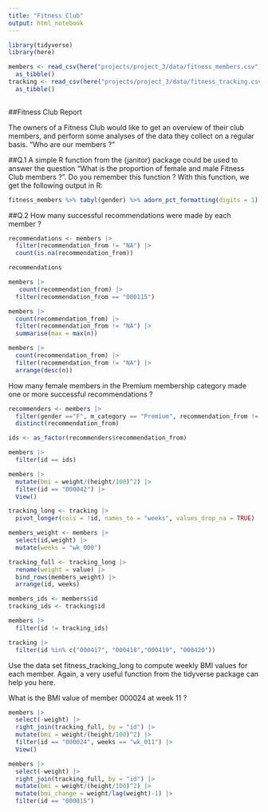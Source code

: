 ```yaml
---
title: "Fitness Club"
output: html_notebook
---
```


```r
library(tidyverse)
library(here)
```

```r
members <- read_csv(here("projects/project_3/data/fitness_members.csv")) |> 
  as_tibble()
tracking <- read_csv(here("projects/project_3/data/fitness_tracking.csv")) |> 
  as_tibble()
  
```

##Fitness Club Report

The owners of a Fitness Club would like to get an overview of their club members, and perform some analyses of the data they collect on a regular basis.
"Who are our members ?"


##Q.1 
A simple R function from the {janitor} package could be used to answer the question "What is the proportion of female and male Fitness Club members ?". Do you remember this function ? With this function, we get the following output in R:

```r
fitness_members %>% tabyl(gender) %>% adorn_pct_formatting(digits = 1)
```
##Q.2
How many successful recommendations were made by each member ?
```r
recommendations <- members |> 
  filter(recommendation_from != "NA") |> 
  count(is.na(recommendation_from))

recommendations
```

```r
members |> 
   count(recommendation_from) |> 
  filter(recommendation_from == "000115") 
```

```r
members |> 
  count(recommendation_from) |> 
  filter(recommendation_from != "NA") |> 
  summarise(max = max(n))
```

```r
members |> 
  count(recommendation_from) |> 
  filter(recommendation_from != "NA") |> 
  arrange(desc(n))
```


How many female members in the Premium membership category made one or more successful recommendations ?
```r
recommenders <- members |> 
  filter(gender =="F", m_category == "Premium", recommendation_from != "NA") |> 
  distinct(recommendation_from)

ids <- as_factor(recommenders$recommendation_from)

members |> 
  filter(id == ids)
```

```r

members |> 
  mutate(bmi = weight/(height/100)^2) |> 
  filter(id == "000042") |> 
  View()


```

```r
tracking_long <- tracking |> 
  pivot_longer(cols = !id, names_to = "weeks", values_drop_na = TRUE) 

members_weight <- members |> 
  select(id,weight) |> 
  mutate(weeks = "wk_000") 

tracking_full <- tracking_long |> 
  rename(weight = value) |> 
  bind_rows(members_weight) |> 
  arrange(id, weeks) 

```


```r
members_ids <- members$id
tracking_ids <- tracking$id

members |> 
  filter(id != tracking_ids) 

```
```r
tracking |> 
  filter(id %in% c("000417", "000418","000419", "000420"))
```
Use the data set fitness_tracking_long to compute weekly BMI values for each member. Again, a very useful function from the tidyverse package can help you here.

What is the BMI value of member 000024 at week 11 ?
```r

members |> 
  select(-weight) |> 
  right_join(tracking_full, by = "id") |> 
  mutate(bmi = weight/(height/100)^2) |> 
  filter(id == "000024", weeks == "wk_011") |> 
  View()

```

```r
members |> 
  select(-weight) |> 
  right_join(tracking_full, by = "id") |> 
  mutate(bmi = weight/(height/100)^2) |> 
  mutate(bmi_change = weight/lag(weight)-1) |> 
  filter(id == "000015")
```

